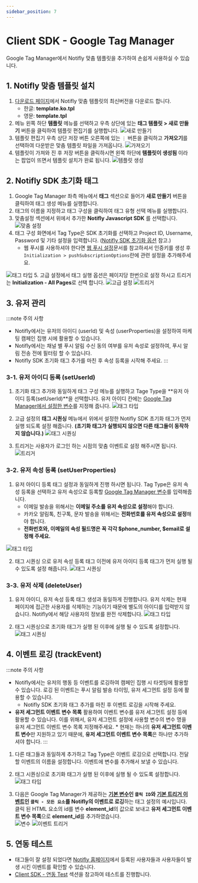 ```yaml
---
sidebar_position: 7
---
```


# Client SDK - Google Tag Manager

Google Tag Manager에서 Notifly 맞춤 템플릿을 추가하여 손쉽게 사용하실 수 있습니다.

## 1. Notifly 맞춤 템플릿 설치

1. [다운로드 페이지](https://github.com/team-michael/notifly-gtm-template/releases)에서 Notifly 맞춤 템플릿의 최신버전을 다운로드 합니다.
   - 한글: **template.ko.tpl**
   - 영문: **template.tpl**
2. 메뉴 왼쪽 하단 **템플릿** 메뉴를 선택하고 우측 상단에 있는 **태그 템플릿 > 새로 만들기** 버튼을 클릭하여 템플릿 편집기를 실행합니다.
   ![새로 만들기](./image/gtm/gtm-import-1.png)
3. 템플릿 편집기 우측 상단 저장 버튼 오른쪽에 있는 `⋮` 버튼을 클릭하고 **가져오기**를 선택하여 다운받은 맞춤 템플릿 파일을 가져옵니다.
   ![가져오기](./image/gtm/gtm-import-2.png)
4. 템플릿이 가져와 진 후 저장 버튼을 클릭하시면 왼쪽 하단에 **템플릿이 생성됨** 이라는 팝업이 뜨면서 템플릿 설치가 완료 됩니다.
   ![템플릿 생성](./image/gtm/gtm-import-3.png)

## 2. Notifly SDK 초기화 태그

1. Google Tag Manager 좌측 메뉴에서 **태그** 섹션으로 들어가 **새로 만들기** 버튼을 클릭하여 태그 생성 메뉴를 실행합니다.
2. 태그의 이름을 지정하고 태그 구성을 클릭하여 태그 유형 선택 메뉴를 실행합니다.
3. 맞춤설정 섹션에서 위에서 추가한 **Notifly Javascript SDK** 를 선택합니다.
   ![맞춤 설정](./image/gtm/gtm-init-1.png)
4. 태그 구성 화면에서 Tag Type은 SDK 초기화를 선택하고 Project ID, Username, Password 및 기타 설정을 입력합니다. ([Notifly SDK 초기화 옵션](/ko/developer-guide/client-sdk/javascript-sdk#initialize-options) 참고.)
   - 웹 푸시를 사용하셔야 한다면 [웹 푸시 설정](/ko/developer-guide/client-sdk/javascript-sdk#web-push)문서를 참고하셔서 인증키를 생성 후 `Initialization > pushSubscriptionOptions`란에 관련 설정을 추가해주세요.

![태그 타입](./image/gtm/gtm-init-2.png) 5. 고급 설정에서 태그 실행 옵션은 페이지당 한번으로 설정 하시고 트리거는 **Initialization - All Pages**로 선택 합니다.
![고급 설정](./image/gtm/gtm-init-3.png)
![트리거](./image/gtm/gtm-init-4.png)

## 3. 유저 관리

:::note 주의 사항

- Notifly에서는 유저의 아이디 (userId) 및 속성 (userProperties)을 설정하여 마케팅 캠페인 집행 시에 활용할 수 있습니다.
- Notifly에서는 채널 별 푸시 알림 수신 동의 여부를 유저 속성로 설정하여, 푸시 알림 전송 전에 필터링 할 수 있습니다.
- Notifly SDK 초기화 태그 추가를 마친 후 속성 등록을 시작해 주세요.
  :::

### 3-1. 유저 아이디 등록 (setUserId)

1. 초기화 태그 추가와 동일하게 태그 구성 메뉴를 실행하고 Tage Type을 **유저 아이디 등록(setUserId)**을 선택합니다. 유저 아이디 칸에는 [Google Tag Manager에서 설정한 변수](https://support.google.com/tagmanager/answer/7683362)를 지정해 줍니다.
   ![태그 타입](./image/gtm/gtm-set-user-id-1.png)

2. 고급 설정의 **태그 시퀀싱** 메뉴에서 위에서 설정한 Notifly SDK 초기화 태그가 먼저 실행 되도록 설정 해줍니다. **(초기화 태그가 실행되지 않으면 다른 태그들이 동작하지 않습니다.)**
   ![태그 시퀀싱](./image/gtm/gtm-set-user-id-2.png)

3. 트리거는 사용자가 로그인 하는 시점의 맞춤 이벤트로 설정 해주시면 됩니다.
   ![트리거](./image/gtm/gtm-set-user-id-3.png)

### 3-2. 유저 속성 등록 (setUserProperties)

1. 유저 아이디 등록 태그 설정과 동일하게 진행 하시면 됩니다. Tag Type은 유저 속성 등록을 선택하고 유저 속성으로 등록할 [Google Tag Manager 변수](https://support.google.com/tagmanager/answer/7683362)를 입력해줍니다.
   - 이메일 발송을 위해서는 **이메일 주소를 유저 속성으로 설정**해야 합니다.
   - 카카오 알림톡, 친구톡, 문자 발송을 위해서는 **전화번호를 유저 속성으로 설정**해야 합니다.
   - **전화번호와, 이메일의 속성 필드명은 꼭 각각 $phone_number, $email로 설정해 주세요.**

![태그 타입](./image/gtm/gtm-set-user-props-1.png)

2. 태그 시퀀싱 으로 유저 속성 등록 태그 이전에 유저 아이디 등록 태그가 먼저 실행 될 수 있도록 설정 해줍니다.
   ![태그 시퀀싱](./image/gtm/gtm-set-user-props-2.png)

### 3-3. 유저 삭제 (deleteUser)

1. 유저 아이디, 유저 속성 등록 태그 생성과 동일하게 진행합니다. 유저 삭제는 현재 페이지에 접근한 사용자를 삭제하는 기능이기 때문에 별도의 아이디를 입력받지 않습니다. Notifly에서 해당 사용자의 정보를 완전 삭제합니다.
   ![태그 타입](./image/gtm/gtm-delete-user-1.png)

2. 태그 시퀀싱으로 초기화 태그가 실행 된 이후에 실행 될 수 있도록 설정합니다.
   ![태그 시퀀싱](./image/gtm/gtm-delete-user-2.png)

## 4. 이벤트 로깅 (trackEvent)

:::note 주의 사항

- Notifly에서는 유저의 행동 등 이벤트를 로깅하여 캠페인 집행 시 타겟팅에 활용할 수 있습니다. 로깅 된 이벤트는 푸시 알림 발송 타이밍, 유저 세그먼트 설정 등에 활용할 수 있습니다.
  - Notifly SDK 초기화 태그 추가를 마친 후 이벤트 로깅을 시작해 주세요.
- **유저 세그먼트 이벤트 변수 목록** 활용하여 이벤트 변수를 유저 세그먼트 설정 등에 활용할 수 있습니다. 이를 위해서, 유저 세그먼트 설정에 사용할 변수의 변수 명을 유저 세그먼트 이벤트 변수 목록 지정해주세요. \* 현재는 하나의 **유저 세그먼트 이벤트 변수**만 지원하고 있기 때문에, **유저 세그먼트 이벤트 변수 목록**은 하나만 추가하셔야 합니다.
  :::

1. 다른 태그들과 동일하게 추가하고 Tag Type은 이벤트 로깅으로 선택합니다. 전달할 이벤트의 이름을 설정합니다. 이벤트에 변수를 추가해서 보낼 수 있습니다.
2. 태그 시퀀싱으로 초기화 태그가 실행 된 이후에 실행 될 수 있도록 설정합니다.
   ![태그 타입](./image/gtm/gtm-track-event-1.png)

3. 다음은 Google Tag Manager가 제공하는 **[기본 변수](https://support.google.com/tagmanager/answer/7182738)인 `클릭 ID`와 [기본 트리거 이벤트](https://support.google.com/tagmanager/answer/7679320)인 `클릭 - 모든 요소`를 Notifly의 이벤트로 로깅**하는 태그 설정의 예시입니다. 클릭 된 HTML 요소의 id를 변수 **element_id**의 값으로 보내고 **유저 세그먼트 이벤트 변수 목록**으로 **element_id**를 추가하였습니다.  
   ![변수](./image/gtm/gtm-track-event-2.png)
   ![이벤트 트리거](./image/gtm/gtm-track-event-3.png)

## 5. 연동 테스트

- 태그들이 잘 설정 되었다면 [Notifly 홈페이지](https://notifly.tech/)에서 등록된 사용자들과 사용자들이 발생 시킨 이벤트를 확인할 수 있습니다.
- [Client SDK - 연동 Test](/ko/developer-guide/client-sdk/sdk_test) 섹션을 참고하여 테스트를 진행합니다.

